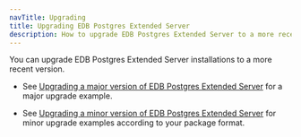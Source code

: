 ```yaml
---
navTitle: Upgrading
title: Upgrading EDB Postgres Extended Server 
description: How to upgrade EDB Postgres Extended Server to a more recent version.
---
```


You can upgrade EDB Postgres Extended Server installations to a more recent version. 

- See [Upgrading a major version of EDB Postgres Extended Server](major_upgrade) for a major upgrade example.

- See [Upgrading a minor version of EDB Postgres Extended Server](minor_upgrade) for minor upgrade examples according to your package format.
